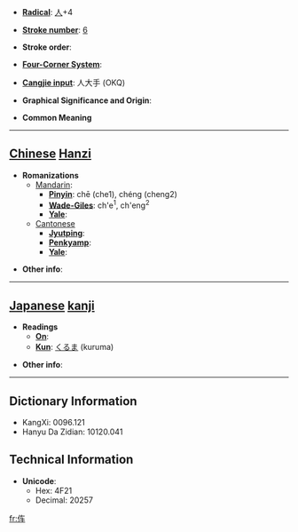 * '''[[Wiktionary:Chinese radical index| Radical]]''': [[Wiktionary:Chinese radical index 人|人]]+4

* '''[[Wiktionary:Chinese total strokes index|Stroke number]]''': [[Wiktionary:Chinese total strokes index 6|6]]

* '''Stroke order''': 

* '''[[Wiktionary:Chinese four corner index|Four-Corner System]]''': 

* '''[[Wiktionary:Chinese Cangjie index|Cangjie input]]''': 人大手 (OKQ)

* '''Graphical Significance and Origin''': 

* '''Common Meaning'''

----

== [[Chinese]] [[Hanzi]] ==

* '''Romanizations'''
** [[Mandarin]]:
*** '''[[Pinyin]]''': chē (che1), chéng (cheng2)
*** '''[[Wade-Giles]]''': ch'e<sup>1</sup>, ch'eng<sup>2</sup>
*** '''[[Yale]]''': 
**[[Cantonese]]
***'''[[Jyutping]]''':
***'''[[Penkyamp]]''': 
***'''[[Yale]]''': 

* '''Other info''': 

----

== [[Japanese]] [[kanji]] ==

* '''Readings'''
** '''[[On]]''': 
** '''[[Kun]]''': [[くるま]] (kuruma)

* '''Other info''':  

----

== Dictionary Information ==

* KangXi: 0096.121
* Hanyu Da Zidian: 10120.041

== Technical Information ==

* '''Unicode''':
** Hex: 4F21
** Decimal: 20257

[[fr:伡]]
